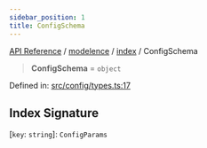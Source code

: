 ```yaml
---
sidebar_position: 1
title: ConfigSchema
---
```


[API Reference](/api-reference/modelence/index/type-aliases/../../../index) / [modelence](/api-reference/modelence/index/type-aliases/../../index) / [index](/api-reference/modelence/index/type-aliases/../index) / ConfigSchema

> **ConfigSchema** = `object`

Defined in: [src/config/types.ts:17](https://github.com/modelence/modelence/blob/1f8ae840bc8e030aa6dcaa6e3d1613c045e7768b/packages/modelence/src/config/types.ts#L17)

## Index Signature

\[`key`: `string`\]: `ConfigParams`
